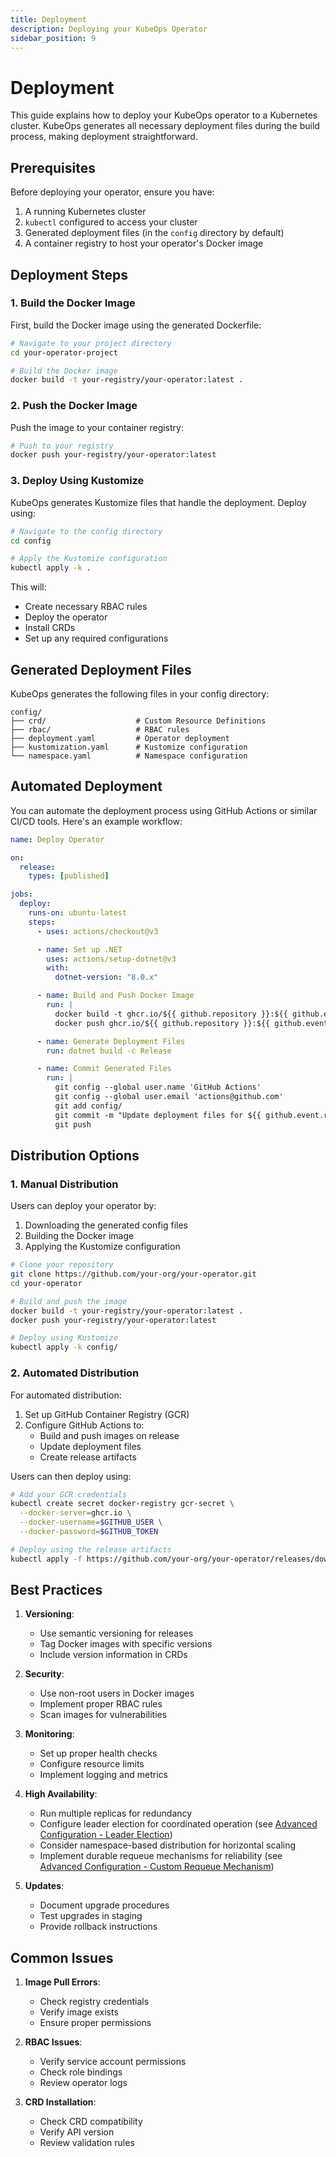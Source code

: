 ```yaml
---
title: Deployment
description: Deploying your KubeOps Operator
sidebar_position: 9
---
```


# Deployment

This guide explains how to deploy your KubeOps operator to a Kubernetes cluster. KubeOps generates all necessary deployment files during the build process, making deployment straightforward.

## Prerequisites

Before deploying your operator, ensure you have:

1. A running Kubernetes cluster
2. `kubectl` configured to access your cluster
3. Generated deployment files (in the `config` directory by default)
4. A container registry to host your operator's Docker image

## Deployment Steps

### 1. Build the Docker Image

First, build the Docker image using the generated Dockerfile:

```bash
# Navigate to your project directory
cd your-operator-project

# Build the Docker image
docker build -t your-registry/your-operator:latest .
```

### 2. Push the Docker Image

Push the image to your container registry:

```bash
# Push to your registry
docker push your-registry/your-operator:latest
```

### 3. Deploy Using Kustomize

KubeOps generates Kustomize files that handle the deployment. Deploy using:

```bash
# Navigate to the config directory
cd config

# Apply the Kustomize configuration
kubectl apply -k .
```

This will:

- Create necessary RBAC rules
- Deploy the operator
- Install CRDs
- Set up any required configurations

## Generated Deployment Files

KubeOps generates the following files in your config directory:

```
config/
├── crd/                    # Custom Resource Definitions
├── rbac/                   # RBAC rules
├── deployment.yaml         # Operator deployment
├── kustomization.yaml      # Kustomize configuration
└── namespace.yaml          # Namespace configuration
```

## Automated Deployment

You can automate the deployment process using GitHub Actions or similar CI/CD tools. Here's an example workflow:

```yaml
name: Deploy Operator

on:
  release:
    types: [published]

jobs:
  deploy:
    runs-on: ubuntu-latest
    steps:
      - uses: actions/checkout@v3

      - name: Set up .NET
        uses: actions/setup-dotnet@v3
        with:
          dotnet-version: "8.0.x"

      - name: Build and Push Docker Image
        run: |
          docker build -t ghcr.io/${{ github.repository }}:${{ github.event.release.tag_name }} .
          docker push ghcr.io/${{ github.repository }}:${{ github.event.release.tag_name }}

      - name: Generate Deployment Files
        run: dotnet build -c Release

      - name: Commit Generated Files
        run: |
          git config --global user.name 'GitHub Actions'
          git config --global user.email 'actions@github.com'
          git add config/
          git commit -m "Update deployment files for ${{ github.event.release.tag_name }}"
          git push
```

## Distribution Options

### 1. Manual Distribution

Users can deploy your operator by:

1. Downloading the generated config files
2. Building the Docker image
3. Applying the Kustomize configuration

```bash
# Clone your repository
git clone https://github.com/your-org/your-operator.git
cd your-operator

# Build and push the image
docker build -t your-registry/your-operator:latest .
docker push your-registry/your-operator:latest

# Deploy using Kustomize
kubectl apply -k config/
```

### 2. Automated Distribution

For automated distribution:

1. Set up GitHub Container Registry (GCR)
2. Configure GitHub Actions to:
   - Build and push images on release
   - Update deployment files
   - Create release artifacts

Users can then deploy using:

```bash
# Add your GCR credentials
kubectl create secret docker-registry gcr-secret \
  --docker-server=ghcr.io \
  --docker-username=$GITHUB_USER \
  --docker-password=$GITHUB_TOKEN

# Deploy using the release artifacts
kubectl apply -f https://github.com/your-org/your-operator/releases/download/v1.0.0/config.tar.gz
```

## Best Practices

1. **Versioning**:

   - Use semantic versioning for releases
   - Tag Docker images with specific versions
   - Include version information in CRDs

2. **Security**:

   - Use non-root users in Docker images
   - Implement proper RBAC rules
   - Scan images for vulnerabilities

3. **Monitoring**:

   - Set up proper health checks
   - Configure resource limits
   - Implement logging and metrics

4. **High Availability**:

   - Run multiple replicas for redundancy
   - Configure leader election for coordinated operation (see [Advanced Configuration - Leader Election](./advanced-configuration#custom-leader-election))
   - Consider namespace-based distribution for horizontal scaling
   - Implement durable requeue mechanisms for reliability (see [Advanced Configuration - Custom Requeue Mechanism](./advanced-configuration#custom-requeue-mechanism))

5. **Updates**:
   - Document upgrade procedures
   - Test upgrades in staging
   - Provide rollback instructions

## Common Issues

1. **Image Pull Errors**:

   - Check registry credentials
   - Verify image exists
   - Ensure proper permissions

2. **RBAC Issues**:

   - Verify service account permissions
   - Check role bindings
   - Review operator logs

3. **CRD Installation**:
   - Check CRD compatibility
   - Verify API version
   - Review validation rules
